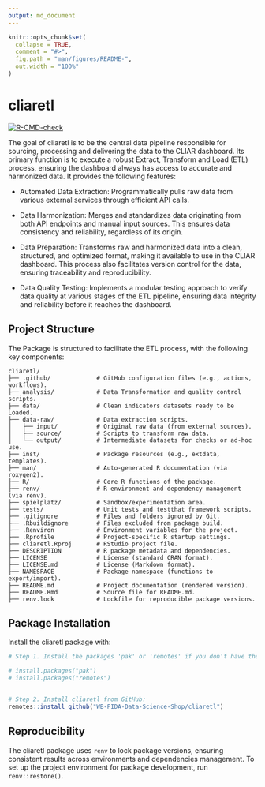 ```yaml
---
output: md_document
---
```


<!-- README.md is generated from README.Rmd. Please edit that file -->

```r

knitr::opts_chunk$set(
  collapse = TRUE,
  comment = "#>",
  fig.path = "man/figures/README-",
  out.width = "100%"
)

```

# cliaretl

<!-- badges: start -->

[![R-CMD-check](https://github.com/WB-PIDA-Data-Science-Shop/cliaretl/actions/workflows/r.yml/badge.svg)](https://github.com/WB-PIDA-Data-Science-Shop/cliaretl/actions/workflows/R-CMD-check.yaml)

<!-- badges: end -->

The goal of cliaretl is to be the central data pipeline responsible for sourcing, processing and delivering the data to the CLIAR dashboard. Its primary function is to execute a robust Extract, Transform and Load (ETL) process, ensuring the dashboard always has access to accurate and harmonized data. It provides the following features:

-   Automated Data Extraction: Programmatically pulls raw data from various external services through efficient API calls.

-   Data Harmonization: Merges and standardizes data originating from both API endpoints and manual input sources. This ensures data consistency and reliability, regardless of its origin.

-   Data Preparation: Transforms raw and harmonized data into a clean, structured, and optimized format, making it available to use in the CLIAR dashboard. This process also facilitates version control for the data, ensuring traceability and reproducibility.

-   Data Quality Testing: Implements a modular testing approach to verify data quality at various stages of the ETL pipeline, ensuring data integrity and reliability before it reaches the dashboard.

## Project Structure

The Package is structured to facilitate the ETL process, with the following key components:

```         
cliaretl/
├── .github/             # GitHub configuration files (e.g., actions, workflows).
├── analysis/            # Data Transformation and quality control scripts.
├── data/                # Clean indicators datasets ready to be Loaded.
├── data-raw/            # Data extraction scripts.
│   ├── input/           # Original raw data (from external sources).
│   ├── source/          # Scripts to transform raw data.
│   └── output/          # Intermediate datasets for checks or ad-hoc use.
├── inst/                # Package resources (e.g., extdata, templates).
├── man/                 # Auto-generated R documentation (via roxygen2).
├── R/                   # Core R functions of the package.
├── renv/                # R environment and dependency management (via renv).
├── spielplatz/          # Sandbox/experimentation area.
├── tests/               # Unit tests and testthat framework scripts.
├── .gitignore           # Files and folders ignored by Git.
├── .Rbuildignore        # Files excluded from package build.
├── .Renviron            # Environment variables for the project.
├── .Rprofile            # Project-specific R startup settings.
├── cliaretl.Rproj       # RStudio project file.
├── DESCRIPTION          # R package metadata and dependencies.
├── LICENSE              # License (standard CRAN format).
├── LICENSE.md           # License (Markdown format).
├── NAMESPACE            # Package namespace (functions to export/import).
├── README.md            # Project documentation (rendered version).
├── README.Rmd           # Source file for README.md.
├── renv.lock            # Lockfile for reproducible package versions.
```

## Package Installation

Install the cliaretl package with:

``` r
# Step 1. Install the packages 'pak' or 'remotes' if you don't have them:

# install.packages("pak")
# install.packages("remotes")


# Step 2. Install cliaretl from GitHub:
remotes::install_github("WB-PIDA-Data-Science-Shop/cliaretl")
```

## Reproducibility

The cliaretl package uses `renv` to lock package versions, ensuring consistent results across environments and dependencies management. To set up the project environment for package development, run `renv::restore()`.
